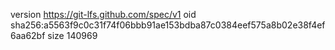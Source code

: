 version https://git-lfs.github.com/spec/v1
oid sha256:a5563f9c0c31f74f06bbb91ae153bdba87c0384eef575a8b02e38f4ef6aa62bf
size 140969
